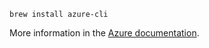 ```shell
brew install azure-cli
```

More information in the [Azure documentation](https://learn.microsoft.com/en-us/cli/azure/install-azure-cli).
